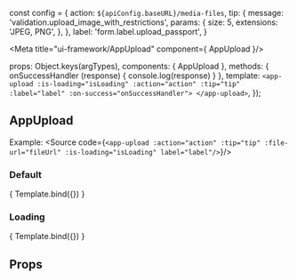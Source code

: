 const config = {
  action: `${apiConfig.baseURL}/media-files`,
  tip: {
    message: 'validation.upload_image_with_restrictions',
    params: {
      size: 5,
      extensions: 'JPEG, PNG',
    },
  },
  label: 'form.label.upload_passport',
}

<Meta title="ui-framework/AppUpload" component={ AppUpload }/>

  props: Object.keys(argTypes),
  components: { AppUpload },
  methods: {
    onSuccessHandler (response) {
      console.log(response)
    }
  },
  template: `<app-upload
      :is-loading="isLoading"
      :action="action"
      :tip="tip"
      :label="label"
      :on-success="onSuccessHandler">
    </app-upload>`,
});


## AppUpload

Example:
<Source code={`
  <app-upload
    :action="action"
    :tip="tip"
    :file-url="fileUrl"
    :is-loading="isLoading"
    label="label"/>
`}/>


### Default
<Canvas>
  <Story name="Default view" args={{ action: config.action, tip: config.tip, label: config.label }}>
    { Template.bind({}) }
  </Story>
</Canvas>


### Loading
<Canvas>
  <Story name="Loading view" args={{ action: config.action, tip: config.tip, label: config.label, isLoading: true }}>
    { Template.bind({}) }
  </Story>
</Canvas>

## Props
<ArgsTable story="Default view" />
